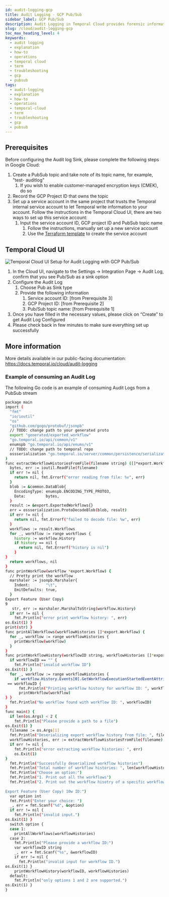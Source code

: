 ```yaml
---
id: audit-logging-gcp
title: Audit Logging - GCP Pub/Sub
sidebar_label: GCP Pub/Sub
description: Audit Logging in Temporal Cloud provides forensic information, integrating with GCP Pub/Sub for secure data handling and supporting key Admin and API Key operations. This streamlines audit and compliance processes.
slug: /cloud/audit-logging-gcp
toc_max_heading_level: 4
keywords:
  - audit logging
  - explanation
  - how-to
  - operations
  - temporal cloud
  - term
  - troubleshooting
  - gcp
  - pubsub
tags:
  - audit-logging
  - explanation
  - how-to
  - operations
  - temporal-cloud
  - term
  - troubleshooting
  - gcp
  - pubsub
---
```


## **Prerequisites**

Before configuring the Audit log Sink, please complete the following steps in Google Cloud:

1. Create a PubSub topic and take note of its topic name, for example, "test-
auditlog"
    1. If you wish to enable customer-managed encryption keys (CMEK), do so
2. Record the GCP Project ID that owns the topic
3. Set up a service account in the same project that trusts the Temporal internal service account to let Temporal write information to your account. Follow the instructions in the Temporal Cloud UI, there are two ways to set up this service account:
    1. Input the service account ID, GCP project ID and PubSub topic name
        1. Follow the instructions, manually set up a new service account
        2. Use the [Terraform template](https://github.com/temporalio/terraform-modules/tree/main/modules/gcp-sink-sa) to create the service account

## **Temporal Cloud UI**

![Temporal Cloud UI Setup for Audit Logging with GCP Pub/Sub](/img/audit-logging-pub-sub-gcp.png)

1. In the Cloud UI, navigate to the Settings → Integration Page → Audit Log, confirm that you see Pub/Sub as a sink option
2. Configure the Audit Log
    1. Choose Pub as Sink type
    2. Provide the following information
        1. Service account ID: [from Prerequisite 3]
        2. GCP Project ID: [from Prerequisite 2]
        3. Pub/Sub topic name: [from Prerequisite 1]
3. Once you have filled in the necessary values, please click on “Create” to get Audit Log Configured
4. Please check back in few minutes to make sure everything set up successfully

## More information

More details available in our public-facing documentation: https://docs.temporal.io/cloud/audit-logging

### Example of consuming an Audit Log

The following Go code is an example of consuming Audit Logs from a PubSub stream

```bash
package main
import (
  "fmt"
  "io/ioutil"
  "os"
  "github.com/gogo/protobuf/jsonpb"
  // TODO: change path to your generated proto
  export "generated/exported_workflow"
  "go.temporal.io/api/common/v1"
  enumspb "go.temporal.io/api/enums/v1"
  // TODO: change path to temporal repo
  ossserialization "go.temporal.io/server/common/persistence/serialization"
)
func extractWorkflowHistoriesFromFile(filename string) ([]*export.Workflow, error) {
  bytes, err := ioutil.ReadFile(filename)
  if err != nil {
    return nil, fmt.Errorf("error reading from file: %v", err)
  }
  blob := &common.DataBlob{
    EncodingType: enumspb.ENCODING_TYPE_PROTO3,
    Data:         bytes,
  }
  result := &export.ExportedWorkflows{}
  err = ossserialization.ProtoDecodeBlob(blob, result)
  if err != nil {
    return nil, fmt.Errorf("failed to decode file: %w", err)
  }
  workflows := result.Workflows
  for _, workflow := range workflows {
    history := workflow.History
    if history == nil {
      return nil, fmt.Errorf("history is nil")
    }
}
  return workflows, nil
}
func printWorkflow(workflow *export.Workflow) {
  // Pretty print the workflow
  marshaler := jsonpb.Marshaler{
    Indent:       "\t",
    EmitDefaults: true,
  }
Export Feature (User Copy)
9
   str, err := marshaler.MarshalToString(workflow.History)
  if err != nil {
    fmt.Println("error print workflow history: ", err)
os.Exit(1) }
print(str) }
func printAllWorkflows(workflowHistories []*export.Workflow) {
  for _, workflow := range workflowHistories {
    printWorkflow(workflow)
  }
}
func printWorkflowHistory(workflowID string, workflowHistories []*export.Workflow) {
  if workflowID == "" {
    fmt.Println("invalid workflow ID")
os.Exit(1) }
  for _, workflow := range workflowHistories {
    if workflow.History.Events[0].GetWorkflowExecutionStartedEventAttributes().WorkflowId
 == workflowID {
      fmt.Println("Printing workflow history for workflow ID: ", workflowID)
      printWorkflow(workflow)
} }
  fmt.Println("No workflow found with workflow ID: ", workflowID)
}
func main() {
  if len(os.Args) < 2 {
    fmt.Println("Please provide a path to a file")
os.Exit(1) }
  filename := os.Args[1]
  fmt.Println("Deserializing export workflow history from file: ", filename)
  workflowHistories, err := extractWorkflowHistoriesFromFile(filename)
  if err != nil {
    fmt.Println("error extracting workflow histories: ", err)
    os.Exit(1)
}
  fmt.Println("Successfully deserialized workflow histories")
  fmt.Println("Total number of workflow histories: ", len(workflowHistories))
  fmt.Println("Choose an option:")
  fmt.Println("1. Print out all the workflows")
  fmt.Println("2. Print out the workflow hisotry of a specific workflow. Enter the workflo
 
Export Feature (User Copy) 10w ID:")
  var option int
  fmt.Print("Enter your choice: ")
  _, err = fmt.Scanf("%d", &option)
  if err != nil {
    fmt.Println("invalid input.")
os.Exit(1) }
  switch option {
  case 1:
    printAllWorkflows(workflowHistories)
  case 2:
    fmt.Println("Please provide a workflow ID:")
    var workflowID string
    _, err = fmt.Scanf("%s", &workflowID)
    if err != nil {
      fmt.Println("invalid input for workflow ID.")
os.Exit(1) }
    printWorkflowHistory(workflowID, workflowHistories)
  default:
    fmt.Println("only options 1 and 2 are supported.")
os.Exit(1) }
}
```